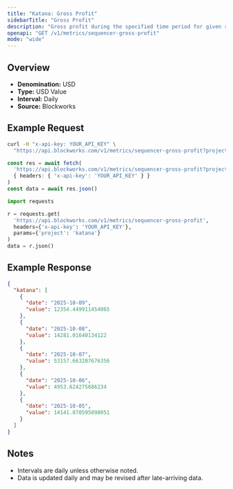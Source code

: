 ```yaml
---
title: "Katana: Gross Profit"
sidebarTitle: "Gross Profit"
description: "Gross profit during the specified time period for given rollup."
openapi: "GET /v1/metrics/sequencer-gross-profit"
mode: "wide"
---
```


## Overview

- **Denomination:** USD
- **Type:** USD Value
- **Interval:** Daily
- **Source:** Blockworks

## Example Request

<CodeGroup>

```bash cURL
curl -H "x-api-key: YOUR_API_KEY" \
  "https://api.blockworks.com/v1/metrics/sequencer-gross-profit?project=katana"
```

```typescript TypeScript
const res = await fetch(
  'https://api.blockworks.com/v1/metrics/sequencer-gross-profit?project=katana',
  { headers: { 'x-api-key': 'YOUR_API_KEY' } }
)
const data = await res.json()
```

```python Python
import requests

r = requests.get(
  'https://api.blockworks.com/v1/metrics/sequencer-gross-profit',
  headers={'x-api-key': 'YOUR_API_KEY'},
  params={'project': 'katana'}
)
data = r.json()
```

</CodeGroup>

## Example Response

```json
{
  "katana": [
    {
      "date": "2025-10-09",
      "value": 12354.449911454065
    },
    {
      "date": "2025-10-08",
      "value": 14281.01640134122
    },
    {
      "date": "2025-10-07",
      "value": 53157.663207676356
    },
    {
      "date": "2025-10-06",
      "value": 4953.624275686234
    },
    {
      "date": "2025-10-05",
      "value": 14141.870595098051
    }
  ]
}
```

## Notes
- Intervals are daily unless otherwise noted.
- Data is updated daily and may be revised after late-arriving data.